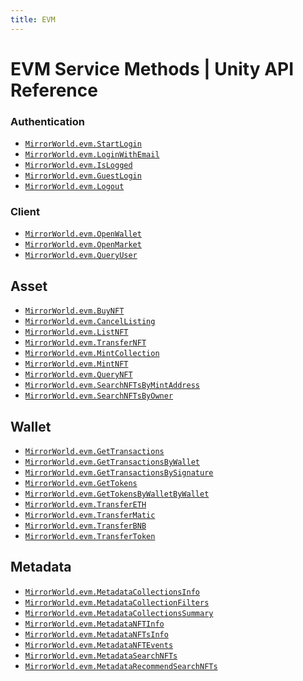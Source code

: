 ```yaml
---
title: EVM
---
```


# EVM Service Methods | Unity API Reference

### Authentication
- [`MirrorWorld.evm.StartLogin`](/api-reference/unity/evm/authentication/StartLogin)
- [`MirrorWorld.evm.LoginWithEmail`](/api-reference/unity/evm/authentication/LoginWithEmail)
- [`MirrorWorld.evm.IsLogged`](/api-reference/unity/evm/authentication/IsLogged)
- [`MirrorWorld.evm.GuestLogin`](/api-reference/unity/evm/authentication/GuestLogin)
- [`MirrorWorld.evm.Logout`](/api-reference/unity/evm/authentication/Logout)

### Client
- [`MirrorWorld.evm.OpenWallet`](/api-reference/unity/evm/client/OpenWallet)
- [`MirrorWorld.evm.OpenMarket`](/api-reference/unity/evm/client/OpenMarket)
- [`MirrorWorld.evm.QueryUser`](/api-reference/unity/evm/client/QueryUser)

## Asset
- [`MirrorWorld.evm.BuyNFT`](/api-reference/unity/evm/asset/BuyNFT)
- [`MirrorWorld.evm.CancelListing`](/api-reference/unity/evm/asset/CancelListing)
- [`MirrorWorld.evm.ListNFT`](/api-reference/unity/evm/asset/ListNFT)
- [`MirrorWorld.evm.TransferNFT`](/api-reference/unity/evm/asset/TransferNFT)
- [`MirrorWorld.evm.MintCollection`](/api-reference/unity/evm/asset/MintCollection)
- [`MirrorWorld.evm.MintNFT`](/api-reference/unity/evm/asset/MintNFT)
- [`MirrorWorld.evm.QueryNFT`](/api-reference/unity/evm/asset/QueryNFT)
- [`MirrorWorld.evm.SearchNFTsByMintAddress`](/api-reference/unity/evm/asset/SearchNFTsByMintAddress)
- [`MirrorWorld.evm.SearchNFTsByOwner`](/api-reference/unity/evm/asset/SearchNFTsByOwner)

## Wallet
- [`MirrorWorld.evm.GetTransactions`](/api-reference/unity/evm/wallet/GetTransactions)
- [`MirrorWorld.evm.GetTransactionsByWallet`](/api-reference/unity/evm/wallet/GetTransactionsByWallet)
- [`MirrorWorld.evm.GetTransactionsBySignature`](/api-reference/unity/evm/wallet/GetTransactionsBySignature)
- [`MirrorWorld.evm.GetTokens`](/api-reference/unity/evm/wallet/GetTokens)
- [`MirrorWorld.evm.GetTokensByWalletByWallet`](/api-reference/unity/evm/wallet/GetTokensByWalletByWallet)
- [`MirrorWorld.evm.TransferETH`](/api-reference/unity/evm/wallet/TransferETH)
- [`MirrorWorld.evm.TransferMatic`](/api-reference/unity/evm/wallet/TransferMatic)
- [`MirrorWorld.evm.TransferBNB`](/api-reference/unity/evm/wallet/TransferBNB)
- [`MirrorWorld.evm.TransferToken`](/api-reference/unity/evm/wallet/TransferToken)

## Metadata
- [`MirrorWorld.evm.MetadataCollectionsInfo`](/api-reference/unity/evm/metadata/MetadataCollectionsInfo)
- [`MirrorWorld.evm.MetadataCollectionFilters`](/api-reference/unity/evm/metadata/MetadataCollectionFilters)
- [`MirrorWorld.evm.MetadataCollectionsSummary`](/api-reference/unity/evm/metadata/MetadataCollectionsSummary)
- [`MirrorWorld.evm.MetadataNFTInfo`](/api-reference/unity/evm/metadata/MetadataNFTInfo)
- [`MirrorWorld.evm.MetadataNFTsInfo`](/api-reference/unity/evm/metadata/TransferToken)
- [`MirrorWorld.evm.MetadataNFTEvents`](/api-reference/unity/evm/metadata/MetadataNFTEvents)
- [`MirrorWorld.evm.MetadataSearchNFTs`](/api-reference/unity/evm/metadata/MetadataSearchNFTs)
- [`MirrorWorld.evm.MetadataRecommendSearchNFTs`](/api-reference/unity/evm/metadata/MetadataRecommendSearchNFTs)










